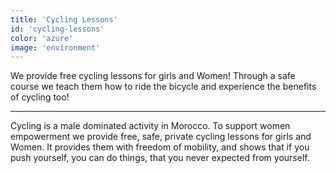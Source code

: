 ```yaml
---
title: 'Cycling Lessons'
id: 'cycling-lessons'
color: 'azure'
image: 'environment'
---
```


We provide free cycling lessons for girls and Women! Through a safe course we teach them how to ride the bicycle and experience the benefits of cycling too!

---

Cycling is a male dominated activity in Morocco. To support women empowerment we provide free, safe, private cycling lessons for girls and Women. It provides them with freedom of mobility, and shows that if you push yourself, you can do things, that you never expected from yourself.
